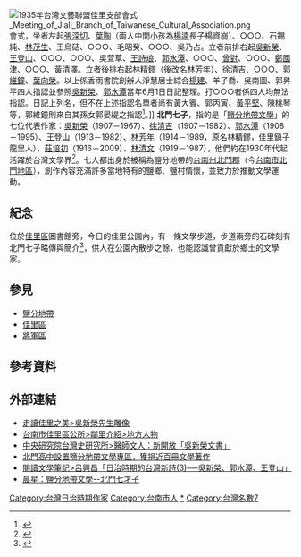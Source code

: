 {{Expand|time=2010-08-18T04:12:20+00:00}}
{{primarysources|time=2010-07-04T13:11:08+00:00}}
[[File:1935年台灣文藝聯盟佳里支部會式_Meeting_of_Jiali_Branch_of_Taiwanese_Cultural_Association.png|thumb]]會式，坐者左起[[張深切|張深切]]、[[葉陶|葉陶]]（兩人中間小孩為[[楊逵|楊逵]]長子楊資崩）、○○○、石錫純、[[林茂生|林茂生]]、王烏硈、○○○、毛昭癸、○○○、吳乃占。立者前排右起[[吳新榮|吳新榮]]、[[王登山|王登山]]、○○○、○○○、吳萱草、[[王詩琅|王詩琅]]、[[郭水潭|郭水潭]]、○○○、[[曾對|曾對]]、○○○、[[鄭國津|鄭國津]]、○○○、黃清澤。立者後排右起[[林精鏐|林精鏐]]（後改名[[林芳年|林芳年]]）、[[徐清吉|徐清吉]]、○○○、[[郭維鐘|郭維鐘]]、[[葉向榮_(台灣作家)|葉向榮]]。以上係香雨書院創辦人淨慧居士綜合[[楊建|楊建]]、羊子喬、吳南圖、郭昇平四人指認並參照[[吳新榮|吳新榮]]、[[郭水潭|郭水潭]]當年6月1日日記整理。打○○○者係四人均無法指認。日記上列名，但不在上述指認名單者尚有黃大賓、郭丙寅、[[黃平堅|黃平堅]]、陳桃琴等，郭維鐘則來自其孫女郭晏緹之指認<ref>{{Cite web|title=【三餘文化 X In Our Time】新濱街廓郭家「郭維鐘」孫女郭晏緹 @ 三餘書店 TaKaoBooks :: 痞客邦 ::|url=http://takaobooks214.pixnet.net/blog/post/429625349|accessdate=2020-12-08|last=takaobooks214 (takaobooks214)|work=三餘書店 TaKaoBooks|language=zh-TW|archive-date=2021-09-24|archive-url=https://web.archive.org/web/20210924040848/https://takaobooks214.pixnet.net/blog/post/429625349}}</ref>。]]
'''北門七子'''，指的是「[[鹽分地帶文學|鹽分地帶文學]]」的七位代表作家：[[吳新榮|吳新榮]]（1907－1967）、[[徐清吉|徐清吉]]（1907－1982）、[[郭水潭|郭水潭]]（1908－1995）、[[王登山|王登山]]（1913－1982）、[[林芳年|林芳年]]（1914－1989，原名林精鏐，佳里鎮子龍里人）、[[莊培初|莊培初]]（1916－2009）、[[林清文|林清文]]（1919－1987），他們約在1930年代起活躍於台灣文學界<ref>{{Cite web |url=http://www.swcoast-nsa.gov.tw/tour/art/01main.aspx |title=《文學藝術篇-鹽分地帶文學》，交通部觀光局雲嘉南濱海國家風景區管理處-觀光主題網 |accessdate=2010-08-06 |archive-date=2010-10-04 |archive-url=https://web.archive.org/web/20101004025507/http://www.swcoast-nsa.gov.tw/tour/art/01main.aspx |dead-url=no }}</ref>。七人都出身於被稱為鹽分地帶的[[台南州|台南州]][[北門郡|北門郡]]（今[[台南市|台南市]][[北門郡|北門地區]]），創作內容充滿許多當地特有的鹽鄉、鹽村情懷，並致力於推動文學運動。

== 紀念 ==
位於[[佳里區|佳里區]]圖書館旁，今日的佳里公園內，有一條文學步道，步道兩旁的石碑刻有北門七子略傳與簡介<ref>{{Cite web |url=http://library.tnc.gov.tw/kl/kl1.htm |title=《佳里鎮立圖書館文學步道北門七子略傳》，佳里鎮立圖書館-沿革交通 |accessdate=2010-07-04 |archive-date=2011-07-02 |archive-url=https://web.archive.org/web/20110702202452/http://library.tnc.gov.tw/kl/kl1.htm |dead-url=no }}</ref>，供人在公園內散步之餘，也能認識曾貢獻於鄉土的文學家。

== 參見 ==
* [[鹽分地帶|鹽分地帶]]
* [[佳里區|佳里區]]
* [[將軍區|將軍區]]

== 參考資料 ==
<div class="references-small">
<references/>
</div>
==外部連結==
*[https://web.archive.org/web/20150912233705/http://www.jiali.gov.tw/tour/16.htm 走讀佳里之美>吳新榮先生雕像]
*[https://web.archive.org/web/20140801074541/http://www.tainan.gov.tw/jiali722/page.asp?nsub=B0A300 台南市佳里區公所>鄰里介紹>地方人物]
*[http://archives.ith.sinica.edu.tw/news_con.php?no=159 中央研究院台灣史研究所>醫師文人：新開放「吳新榮文書」]
*[http://mypaper.pchome.com.tw/ty3015/post/1327685026 北門高中設置鹽分地帶文學專區，獲捐近百冊文學著作]
*[http://read-literature-reflection.blogspot.tw/2013/05/13-3.html 閱讀文學筆記>呂興昌「日治時期的台灣新詩(3)──吳新榮、郭水潭、王登山」]{{Wayback|url=http://read-literature-reflection.blogspot.tw/2013/05/13-3.html |date=20160304085524 }}
*[http://blog.yam.com/dawnstar/article/71125132 晨星：鹽分地帶文學--北門七才子]{{Wayback|url=http://blog.yam.com/dawnstar/article/71125132 |date=20150115080830 }}


[[Category:台灣日治時期作家|Category:台灣日治時期作家]]
[[Category:台南市人|Category:台南市人]]
[[Category:北門七子|*]]
[[Category:台灣名數7|Category:台灣名數7]]